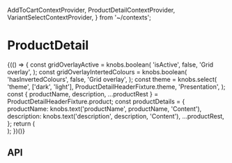   AddToCartContextProvider,
  ProductDetailContextProvider,
  VariantSelectContextProvider,
} from '~/contexts';

<Meta title="Compositions/ProductDetail" component={ProductDetail} />

# ProductDetail

<Canvas>
  <Story name="Base component">
    {(() => {
      const gridOverlayActive = knobs.boolean(
        'isActive',
        false,
        'Grid overlay',
      );
      const gridOverlayIntertedColours = knobs.boolean(
        'hasInvertedColours',
        false,
        'Grid overlay',
      );
      const theme = knobs.select(
        'theme',
        ['dark', 'light'],
        ProductDetailHeaderFixture.theme,
        'Presentation',
      );
      const {
        productName,
        description,
        ...productRest
      } = ProductDetailHeaderFixture.product;
      const productDetails = {
        productName: knobs.text('productName', productName, 'Content'),
        description: knobs.text('description', description, 'Content'),
        ...productRest,
      };
      return (
        <div>
          <GridOverlay
            isActive={gridOverlayActive}
            hasInvertedColours={gridOverlayIntertedColours}
          />
          <AddToCartContextProvider onClick={mockAddToCartButtonOnClick}>
            <ProductDetailContextProvider product={productDetails}>
              <VariantSelectContextProvider
                variants={ProductDetailHeaderFixture.product.variantOptions}
              >
                <ProductDetail
                  __asideDetails1={{
                    copy: {
                      eyebrow: MediaWithContentFixture.copy.default.eyebrow,
                      heading: MediaWithContentFixture.copy.default.heading,
                    },
                    definitionListItems:
                      MediaWithContentFixture.definitionList.items,
                    image: MediaWithContentFixture.image.default,
                  }}
                  __asideDetails2={{
                    copy: MediaWithContentFixture.kitList.copy,
                    image: MediaWithContentFixture.image.kit,
                    kitListItems: MediaWithContentFixture.kitList.items,
                  }}
                  breadcrumbs={ProductDetailHeaderFixture.breadcrumbs}
                  className={ProductDetailFixture.className}
                  copy={{
                    productHeader: {
                      addToCart: AddToCartButtonFixture.copy,
                      size: ProductDetailBodyFixture.copy.size,
                      ingredients: ProductDetailBodyFixture.copy.ingredients,
                      upSellProductLabel:
                        ProductDetailBodyFixture.copy.upSellProductLabel,
                    },
                  }}
                  quote={QuoteFixture}
                  relatedProducts={CarouselFixture}
                />
              </VariantSelectContextProvider>
            </ProductDetailContextProvider>
          </AddToCartContextProvider>
        </div>
      );
    })()}
  </Story>
</Canvas>

## API

<ArgsTable of={ProductDetail} />
